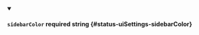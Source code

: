 
<details className="config-field" data-expandable="false" open>
<summary>

#### `sidebarColor` <span className="config-field-required" data-required="true">required</span> <span className="config-field-type">string</span> <span className="config-field-default"></span> <span className="config-field-enum"></span> {#status-uiSettings-sidebarColor}



</summary>



</details>
